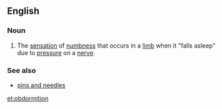 ==English==

===Noun===
{{en-noun|-}}

#The [[sensation]] of [[numbness]] that occurs in a [[limb]] when it "falls asleep" due to [[pressure]] on a [[nerve]].

===See also===
*[[pins and needles]]

[[et:obdormition]]